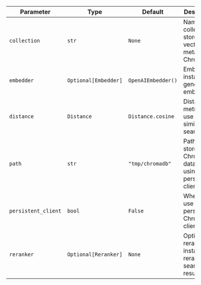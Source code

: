| Parameter | Type | Default | Description |
| --------- | ---- | ------- | ----------- |
| `collection` | `str` | `None` | Name of the collection to store vectors and metadata in ChromaDB |
| `embedder` | `Optional[Embedder]` | `OpenAIEmbedder()` | Embedder instance to generate embeddings |
| `distance` | `Distance` | `Distance.cosine` | Distance metric to use for similarity search |
| `path` | `str` | `"tmp/chromadb"` | Path to store ChromaDB data when using persistent client |
| `persistent_client` | `bool` | `False` | Whether to use persistent ChromaDB client |
| `reranker` | `Optional[Reranker]` | `None` | Optional reranker instance to rerank search results |
